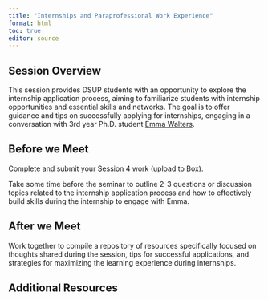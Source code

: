 ```yaml
---
title: "Internships and Paraprofessional Work Experience"
format: html
toc: true
editor: source
---
```

## Session Overview

This session provides DSUP students with an opportunity to explore the internship application process, aiming to familiarize students with internship opportunities and essential skills and networks. The goal is to offer guidance and tips on successfully applying for internships, engaging in a conversation with 3rd year Ph.D. student [Emma Walters](https://faa.illinois.edu/about-us/news/graduate-student-spotlight-emma-walters/).

## Before we Meet

Complete and submit your [Session 4 work](04_scoping.qmd) (upload to Box).

Take some time before the seminar to outline 2-3 questions or discussion topics related to the internship application process and how to effectively build skills during the internship to engage with Emma.

## After we Meet

Work together to compile a repository of resources specifically focused on thoughts shared during the session, tips for successful applications, and strategies for maximizing the learning experience during internships.

## Additional Resources
